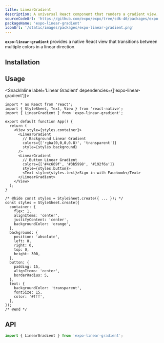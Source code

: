 ```yaml
---
title: LinearGradient
description: A universal React component that renders a gradient view.
sourceCodeUrl: 'https://github.com/expo/expo/tree/sdk-46/packages/expo-linear-gradient'
packageName: 'expo-linear-gradient'
iconUrl: '/static/images/packages/expo-linear-gradient.png'
---
```



**`expo-linear-gradient`** provides a native React view that transitions between multiple colors in a linear direction.

<PlatformsSection android emulator ios simulator web />

## Installation

<APIInstallSection />

## Usage

<SnackInline label='Linear Gradient' dependencies={['expo-linear-gradient']}>

```tsx
import * as React from 'react';
import { StyleSheet, Text, View } from 'react-native';
import { LinearGradient } from 'expo-linear-gradient';

export default function App() {
  return (
    <View style={styles.container}>
      <LinearGradient
        // Background Linear Gradient
        colors={['rgba(0,0,0,0.8)', 'transparent']}
        style={styles.background}
      />
      <LinearGradient
        // Button Linear Gradient
        colors={['#4c669f', '#3b5998', '#192f6a']}
        style={styles.button}>
        <Text style={styles.text}>Sign in with Facebook</Text>
      </LinearGradient>
    </View>
  );
}

/* @hide const styles = StyleSheet.create({ ... }); */
const styles = StyleSheet.create({
  container: {
    flex: 1,
    alignItems: 'center',
    justifyContent: 'center',
    backgroundColor: 'orange',
  },
  background: {
    position: 'absolute',
    left: 0,
    right: 0,
    top: 0,
    height: 300,
  },
  button: {
    padding: 15,
    alignItems: 'center',
    borderRadius: 5,
  },
  text: {
    backgroundColor: 'transparent',
    fontSize: 15,
    color: '#fff',
  },
});
/* @end */
```

</SnackInline>

## API

```js
import { LinearGradient } from 'expo-linear-gradient';
```

<APISection packageName="expo-linear-gradient" />
